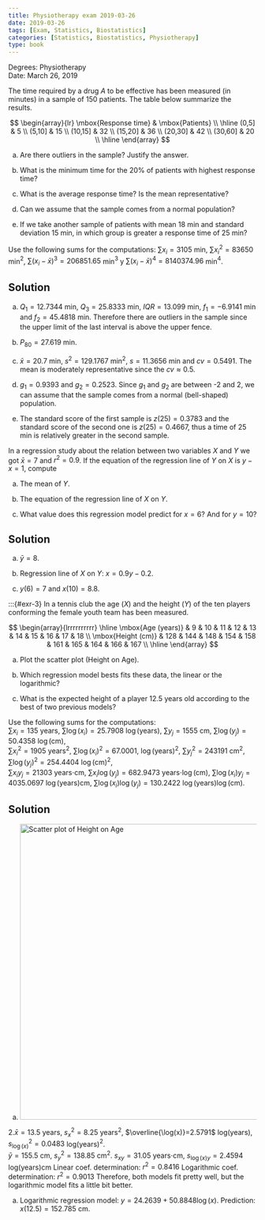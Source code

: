 ```yaml
---
title: Physiotherapy exam 2019-03-26
date: 2019-03-26
tags: [Exam, Statistics, Biostatistics]
categories: [Statistics, Biostatistics, Physiotherapy]
type: book
---
```


Degrees: Physiotherapy  
Date: March 26, 2019

:::{#exr-1}

The time required by a drug $A$ to be effective has been measured (in minutes) in a sample of 150 patients.
The table below summarize the results.

$$
\begin{array}{lr}
\mbox{Response time} & \mbox{Patients} \\
\hline
(0,5] & 5 \\
(5,10] & 15 \\
(10,15] & 32 \\
(15,20] & 36 \\
(20,30] & 42 \\
(30,60] & 20 \\
\hline
\end{array}
$$

a. Are there outliers in the sample? Justify the answer.
  
a. What is the minimum time for the 20% of patients with highest response time?


a. What is the average response time? Is the mean representative?


a. Can we assume that the sample comes from a normal population?


a. If we take another sample of patients with mean 18 min and standard deviation 15 min, in which group is greater a response time of 25 min?

Use the following sums for the computations: $\sum x_i=3105$ min, $\sum x_i^2=83650$ min$^2$, $\sum (x_i-\bar x)^3=206851.65$ min$^3$ y $\sum (x_i-\bar x)^4=8140374.96$ min$^4$.

:::{.callout-tip collapse="true"}
## Solution
a. $Q_1=12.7344$ min, $Q_3=25.8333$ min, $IQR=13.099$ min, $f_1=-6.9141$ min and $f_2=45.4818$ min. Therefore there are outliers in the sample since the upper limit of the last interval is above the upper fence.
a. $P_{80}=27.619$ min.

a. $\bar x=20.7$ min, $s^2=129.1767$ min$^2$, $s=11.3656$ min and $cv=0.5491$. The mean is moderately representative since the $cv\approx 0.5$.

a. $g_1=0.9393$ and $g_2=0.2523$. Since $g_1$ and $g_2$ are between -2 and 2, we can assume that the sample comes from a normal (bell-shaped) population.

a. The standard score of the first sample is $z(25)=0.3783$ and the standard score of the second one is $z(25)=0.4667$, thus a time of 25 min is relatively greater in the second sample.
:::
:::

:::{#exr-2}
In a regression study about the relation between two variables $X$ and $Y$ we got $\bar x=7$ and $r^2=0.9$. If the equation of the regression line of $Y$ on $X$ is $y-x=1$, compute

a. The mean of $Y$.

a. The equation of the regression line of $X$ on $Y$.


a. What value does this regression model predict for $x=6$? And for $y=10$?

:::{.callout-tip collapse="true"}
## Solution
a. $\bar y=8$.
a. Regression line of $X$ on $Y$: $x=0.9y-0.2$.

a. $y(6)=7$ and $x(10)=8.8$.
:::
:::

:::{#exr-3}
In a tennis club the age ($X$) and the height ($Y$) of the ten players conforming the female youth team has been measured.

$$
\begin{array}{lrrrrrrrrrr}
\hline
\mbox{Age (years)} & 9 & 10 & 11 & 12 & 13 & 14 & 15 & 16 & 17 & 18 \\ 
\mbox{Height (cm)} & 128 & 144 & 148 & 154 & 158 & 161 & 165 & 164 & 166 & 167 \\ 
\hline
\end{array}
$$

a. Plot the scatter plot (Height on Age).

a. Which regression model bests fits these data, the linear or the logarithmic?


a. What is the expected height of a player 12.5 years old according to the best of two previous models?

Use the following sums for the computations:  
$\sum x_i=135$ years, $\sum \log(x_i)=25.7908$ $\log(\mbox{years})$, $\sum y_j=1555$ cm, $\sum \log(y_j)=50.4358$ $\log(\mbox{cm})$,  
$\sum x_i^2=1905$ years$^2$, $\sum \log(x_i)^2=67.0001$, $\log(\mbox{years})^2$, $\sum y_j^2=243191$ cm$^2$, $\sum \log(y_j)^2=254.4404$ $\log(\mbox{cm})^2$,  
$\sum x_iy_j=21303$ years$\cdot$cm, $\sum x_i\log(y_j)=682.9473$ years$\cdot\log(\mbox{cm})$, $\sum \log(x_i)y_j=4035.0697$ $\log(\mbox{years})$cm, $\sum \log(x_i)\log(y_j)=130.2422$ $\log(\mbox{years})\log(\mbox{cm})$.

:::{.callout-tip collapse="true"}
## Solution

a. <img src="../img/regnol-fis-4-scatterlot-height-age.svg" title="Scatter plot of Heigh on Age" alt="Scatter plot of Height on Age" style="display: block; margin: auto;" width="600"/>

2.$\bar x=13.5$ years, $s_x^2=8.25$ years$^2$,
$\overline{\log(x)}=2.5791$ log(years), $s_{\log(x)}^2=0.0483$ log(years)$^2$.  
$\bar y=155.5$ cm, $s_y^2=138.85$ cm$^2$.
$s_{xy}=31.05$ years$\cdot$cm, $s_{\log(x)y}=2.4594$ log(years)cm
Linear coef. determination: $r^2=0.8416$
Logarithmic coef. determination: $r^2=0.9013$
Therefore, both models fit pretty well, but the logarithmic model fits a little bit better.

a. Logarithmic regression model: $y=24.2639+50.8848\log(x)$.
Prediction: $x(12.5)=152.785$ cm.
:::